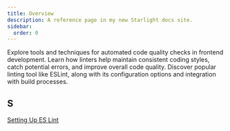 ```yaml
---
title: Overview
description: A reference page in my new Starlight docs site.
sidebar:
  order: 0
---
```


Explore tools and techniques for automated code quality checks in frontend development. Learn how linters help maintain consistent coding styles, catch potential errors, and improve overall code quality. Discover popular linting tool like ESLint, along with its configuration options and integration with build processes.

## S
[Setting Up ES Lint](/build-tools/linting/setting-up-eslint/)
